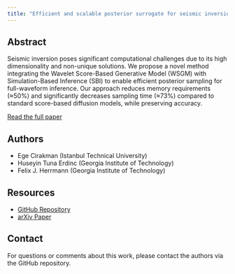 ```yaml
---
title: "Efficient and scalable posterior surrogate for seismic inversion via wavelet score-based generative models"
---
```


## Abstract

Seismic inversion poses significant computational challenges due to its high dimensionality and non-unique solutions. We propose a novel method integrating the Wavelet Score-Based Generative Model (WSGM) with Simulation-Based Inference (SBI) to enable efficient posterior sampling for full-waveform inference. Our approach reduces memory requirements (≈50%) and significantly decreases sampling time (≈73%) compared to standard score-based diffusion models, while preserving accuracy.

[Read the full paper](abstract.qmd)

## Authors

- Ege Cirakman (Istanbul Technical University)
- Huseyin Tuna Erdinc (Georgia Institute of Technology)  
- Felix J. Herrmann (Georgia Institute of Technology)

## Resources

- [GitHub Repository](https://github.com/slimgroup/IMAGE2025)
- [arXiv Paper](abstract.pdf)

## Contact

For questions or comments about this work, please contact the authors via the GitHub repository.
